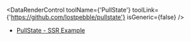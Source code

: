 
<DataRenderControl toolName={'PullState'} toolLink={'https://github.com/lostpebble/pullstate'} isGeneric={false} />

- [PullState - SSR Example](https://lostpebble.github.io/pullstate/docs/quick-example-server-rendered)
